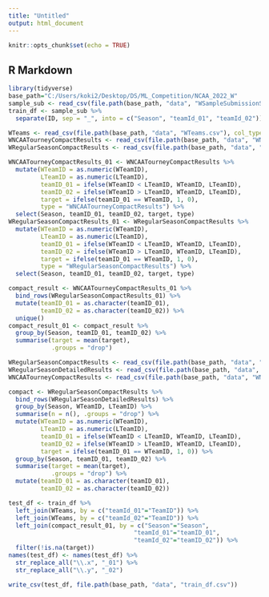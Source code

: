 ```yaml
---
title: "Untitled"
output: html_document
---
```


```r
knitr::opts_chunk$set(echo = TRUE)
```

## R Markdown

```r
library(tidyverse)
base_path="C:/Users/koki2/Desktop/DS/ML_Competition/NCAA_2022_W"
sample_sub <- read_csv(file.path(base_path, "data", "WSampleSubmissionStage1.csv"), col_types = cols(.default = "c"))
train_df <- sample_sub %>% 
  separate(ID, sep = "_", into = c("Season", "teamId_01", "teamId_02"))
```


```r
WTeams <- read_csv(file.path(base_path, "data", "WTeams.csv"), col_types = cols(.default = "c"))
WNCAATourneyCompactResults <- read_csv(file.path(base_path, "data", "WNCAATourneyCompactResults.csv"), col_types = cols(.default = "c"))
WRegularSeasonCompactResults <- read_csv(file.path(base_path, "data", "WRegularSeasonCompactResults.csv"), col_types = cols(.default = "c"))
```

```r
WNCAATourneyCompactResults_01 <- WNCAATourneyCompactResults %>% 
  mutate(WTeamID = as.numeric(WTeamID),
         LTeamID = as.numeric(LTeamID),
         teamID_01 = ifelse(WTeamID < LTeamID, WTeamID, LTeamID),
         teamID_02 = ifelse(WTeamID > LTeamID, WTeamID, LTeamID),
         target = ifelse(teamID_01 == WTeamID, 1, 0),
         type = "WNCAATourneyCompactResults") %>% 
  select(Season, teamID_01, teamID_02, target, type)
WRegularSeasonCompactResults_01 <- WRegularSeasonCompactResults %>% 
  mutate(WTeamID = as.numeric(WTeamID),
         LTeamID = as.numeric(LTeamID),
         teamID_01 = ifelse(WTeamID < LTeamID, WTeamID, LTeamID),
         teamID_02 = ifelse(WTeamID > LTeamID, WTeamID, LTeamID),
         target = ifelse(teamID_01 == WTeamID, 1, 0),
         type = "WRegularSeasonCompactResults") %>% 
  select(Season, teamID_01, teamID_02, target, type)

compact_result <- WNCAATourneyCompactResults_01 %>% 
  bind_rows(WRegularSeasonCompactResults_01) %>% 
  mutate(teamID_01 = as.character(teamID_01),
         teamID_02 = as.character(teamID_02)) %>% 
  unique()
compact_result_01 <- compact_result %>% 
  group_by(Season, teamID_01, teamID_02) %>% 
  summarise(target = mean(target),
            .groups = "drop")
```



```r
WRegularSeasonCompactResults <- read_csv(file.path(base_path, "data", "WRegularSeasonCompactResults.csv"), col_types = cols(.default = "c"))
WRegularSeasonDetailedResults <- read_csv(file.path(base_path, "data", "WRegularSeasonDetailedResults.csv"), col_types = cols(.default = "c"))
WNCAATourneyCompactResults <- read_csv(file.path(base_path, "data", "WNCAATourneyCompactResults.csv"), col_types = cols(.default = "c"))
```


```r
compact <- WRegularSeasonCompactResults %>% 
  bind_rows(WRegularSeasonDetailedResults) %>% 
  group_by(Season, WTeamID, LTeamID) %>% 
  summarise(n = n(), .groups = "drop") %>% 
  mutate(WTeamID = as.numeric(WTeamID),
         LTeamID = as.numeric(LTeamID),
         teamID_01 = ifelse(WTeamID < LTeamID, WTeamID, LTeamID),
         teamID_02 = ifelse(WTeamID > LTeamID, WTeamID, LTeamID),
         target = ifelse(teamID_01 == WTeamID, 1, 0)) %>% 
  group_by(Season, teamID_01, teamID_02) %>% 
  summarise(target = mean(target),
            .groups = "drop") %>% 
  mutate(teamID_01 = as.character(teamID_01),
         teamID_02 = as.character(teamID_02))
```





```r
test_df <- train_df %>% 
  left_join(WTeams, by = c("teamId_01"="TeamID")) %>% 
  left_join(WTeams, by = c("teamId_02"="TeamID")) %>% 
  left_join(compact_result_01, by = c("Season"="Season",
                                   "teamId_01"="teamID_01",
                                   "teamId_02"="teamID_02")) %>% 
  filter(!is.na(target))
names(test_df) <- names(test_df) %>% 
  str_replace_all("\\.x", "_01") %>% 
  str_replace_all("\\.y", "_02")

write_csv(test_df, file.path(base_path, "data", "train_df.csv"))
```

